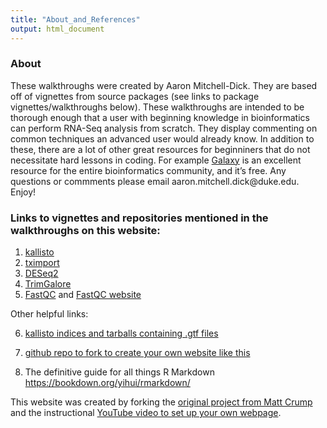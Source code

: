 ---
title: "About_and_References"
output: html_document
---

### About

These walkthroughs were created by Aaron Mitchell-Dick.  They are based off of vignettes from source packages (see links to package vignettes/walkthroughs below).  These walkthroughs are intended to be thorough enough that a user with beginning knowledge in bioinformatics can perform RNA-Seq analysis from scratch. They display commenting on common techniques an advanced user would already know.  In addition to these, there are a lot of other great resources for beginniners that do not necessitate hard lessons in coding. For example [Galaxy](https://galaxyproject.org) is an excellent resource for the entire bioinformatics community, and it's free.  Any questions or commments please email aaron.mitchell.dick@duke.edu.  Enjoy!

### Links to vignettes and repositories mentioned in the walkthroughs on this website:

1. [kallisto](https://pachterlab.github.io/kallisto/)
2. [tximport](https://bioconductor.org/packages/release/bioc/vignettes/tximport/inst/doc/tximport.html)
3. [DESeq2](http://bioconductor.org/packages/release/bioc/vignettes/DESeq2/inst/doc/DESeq2.html)
4. [TrimGalore](https://github.com/FelixKrueger/TrimGalore/blob/master/Docs/Trim_Galore_User_Guide.md)
5. [FastQC](https://raw.githubusercontent.com/s-andrews/FastQC/master/INSTALL.txt) and [FastQC website](https://www.bioinformatics.babraham.ac.uk/projects/fastqc/)

Other helpful links:

6. [kallisto indices and tarballs containing .gtf files](https://github.com/pachterlab/kallisto-transcriptome-indices/releases)
7. [github repo to fork to create your own website like this](https://github.com/CrumpLab/LabJournalWebsite)

8. The definitive guide for all things R Markdown [https://bookdown.org/yihui/rmarkdown/](https://bookdown.org/yihui/rmarkdown/)

This website was created by forking the [original project from Matt Crump](https://github.com/CrumpLab/LabJournalWebsite) and the instructional [YouTube video to set up your own webpage](https://www.youtube.com/watch?v=nc7XhQrasCM). 